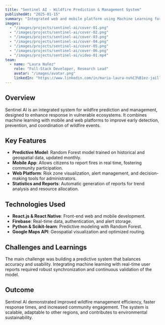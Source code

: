 ```yaml
---
title: "Sentinel AI - Wildfire Prediction & Management System"
publishedAt: "2025-01-15"
summary: "Integrated web and mobile platform using Machine Learning for wildfire prevention, risk prediction, and community alerts."
images:
  - "/images/projects/sentinel-ai/cover-01.png"
  - "/images/projects/sentinel-ai/cover-02.png"
  - "/images/projects/sentinel-ai/cover-03.png"
  - "/images/projects/sentinel-ai/cover-04.png"
  - "/images/projects/sentinel-ai/cover-05.png"
  - "/images/projects/sentinel-ai/cover-06.png"
  - "/images/projects/sentinel-ai/video-01.mp4"
team:
  - name: "Laura Nuñez"
    role: "Full-Stack Developer, Research Lead"
    avatar: "/images/avatar.png"
    linkedIn: "https://www.linkedin.com/in/maria-laura-nu%C3%B1ez-jaillita-8a3b87311/"
---
```


## Overview

Sentinel AI is an integrated system for wildfire prediction and management, designed to enhance response in vulnerable ecosystems. It combines machine learning with mobile and web platforms to improve early detection, prevention, and coordination of wildfire events.

## Key Features

- **Predictive Model**: Random Forest model trained on historical and geospatial data, updated monthly.  
- **Mobile App**: Allows citizens to report fires in real time, fostering community participation.  
- **Web Platform**: Risk zone visualization, alert management, and decision-making tools for administrators.  
- **Statistics and Reports**: Automatic generation of reports for trend analysis and resource allocation.  

## Technologies Used

- **React.js & React Native**: Front-end web and mobile development.  
- **Firebase**: Real-time data, authentication, and alert storage.  
- **Python & Scikit-learn**: Predictive modeling with Random Forest.  
- **Google Maps API**: Geospatial visualization and optimized routing.  

## Challenges and Learnings

The main challenge was building a predictive system that balances accuracy and usability. Integrating machine learning with real-time user reports required robust synchronization and continuous validation of the model.

## Outcome

Sentinel AI demonstrated improved wildfire management efficiency, faster response times, and increased community engagement. The system is scalable, adaptable to other regions, and contributes to environmental sustainability.
